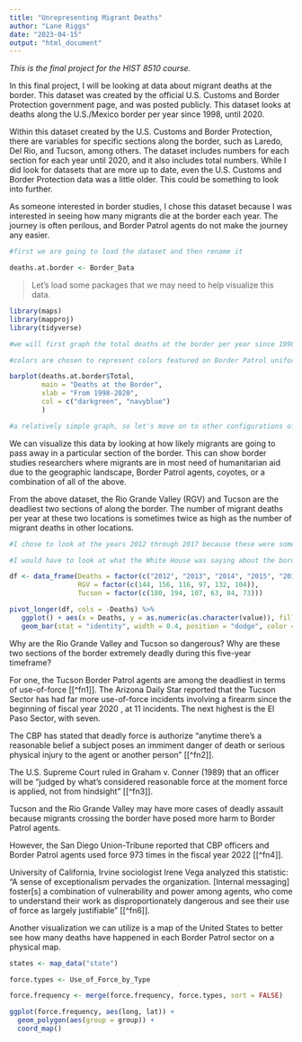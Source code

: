 ```yaml
---
title: "Unrepresenting Migrant Deaths"
author: "Lane Riggs"
date: "2023-04-15"
output: "html_document"
---
```


_This is the final project for the HIST 8510 course._

In this final project, I will be looking at data about migrant deaths at the border. This dataset was created by the official U.S. Customs and Border Protection government page, and was posted publicly. This dataset looks at deaths along the U.S./Mexico border per year since 1998, until 2020.

Within this dataset created by the U.S. Customs and Border Protection, there are variables for specific sections along the border, such as Laredo, Del Rio, and Tucson, among others. The dataset includes numbers for each section for each year until 2020, and it also includes total numbers. While I did look for datasets that are more up to date, even the U.S. Customs and Border Protection data was a little older. This could be something to look into further.

As someone interested in border studies, I chose this dataset because I was interested in seeing how many migrants die at the border each year. The journey is often perilous, and Border Patrol agents do not make the journey any easier.

```r
#first we are going to load the dataset and then rename it 

deaths.at.border <- Border_Data

```

>Let's load some packages that we may need to help visualize this data.

```r
library(maps)
library(mapproj)
library(tidyverse)
```

```r

#we will first graph the total deaths at the border per year since 1998

#colors are chosen to represent colors featured on Border Patrol uniforms

barplot(deaths.at.border$Total,
        main = "Deaths at the Border",
        xlab = "From 1998-2020",
        col = c("darkgreen", "navyblue")
        )

#a relatively simple graph, so let's move on to other configurations of the data
```

We can visualize this data by looking at how likely migrants are going to pass away in a particular section of the border. This can show border studies researchers where migrants are in most need of humanitarian aid due to the geographic landscape, Border Patrol agents, coyotes, or a combination of all of the above.

From the above dataset, the Rio Grande Valley (RGV) and Tucson are the deadliest two sections of along the border. The number of migrant deaths per year at these two locations is sometimes twice as high as the number of migrant deaths in other locations.

```r

#I chose to look at the years 2012 through 2017 because these were some of the deadliest years. 

#I would have to look at what the White House was saying about the border during this time to see if there was an increase in border crossings.

df <- data_frame(Deaths = factor(c("2012", "2013", "2014", "2015", "2016", "2017")),
                 RGV = factor(c(144, 156, 116, 97, 132, 104)),
                 Tucson = factor(c(180, 194, 107, 63, 84, 73)))

pivot_longer(df, cols = -Deaths) %>%
   ggplot() + aes(x = Deaths, y = as.numeric(as.character(value)), fill = name) +
   geom_bar(stat = "identity", width = 0.4, position = "dodge", color = "darkgreen") 
```

Why are the Rio Grande Valley and Tucson so dangerous? Why are these two sections of the border extremely deadly during this five-year timeframe?

For one, the Tucson Border Patrol agents are among the deadliest in terms of use-of-force [[^fn1]]. The Arizona Daily Star reported that the Tucson Sector has had far more use-of-force incidents involving a firearm since the beginning of fiscal year 2020 , at 11 incidents. The next highest is the El Paso Sector, with seven. 

The CBP has stated that deadly force is authorize "anytime there's a reasonable belief a subject poses an immiment danger of death or serious physical injury to the agent or another person" [[^fn2]]. 

The U.S. Supreme Court ruled in Graham v. Conner (1989) that an officer will be "judged by what's considered reasonable force at the moment force is applied, not from hindsight" [[^fn3]]. 

Tucson and the Rio Grande Valley may have more cases of deadly assault because migrants crossing the border have posed more harm to Border Patrol agents. 

However, the San Diego Union-Tribune reported that CBP officers and Border Patrol agents used force 973 times in the fiscal year 2022 [[^fn4]]. 

University of California, Irvine sociologist Irene Vega analyzed this statistic: "A sense of exceptionalism pervades the organization. [Internal messaging] foster[s] a combination of vulnerability and power among agents, who come to understand their work as disproportionately dangerous and see their use of force as largely justifiable" [[^fn6]].

Another visualization we can utilize is a map of the United States to better see how many deaths have happened in each Border Patrol sector on a physical map.

```r
states <- map_data("state")

force.types <- Use_of_Force_by_Type

force.frequency <- merge(force.frequency, force.types, sort = FALSE)

ggplot(force.frequency, aes(long, lat)) +
  geom_polygon(aes(group = group)) +
  coord_map()
```



